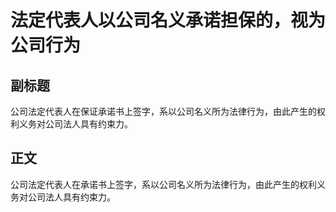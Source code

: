 # 法定代表人以公司名义承诺担保的，视为公司行为
## 副标题
公司法定代表人在保证承诺书上签字，系以公司名义所为法律行为，由此产生的权利义务对公司法人具有约束力。
## 正文
公司法定代表人在承诺书上签字，系以公司名义所为法律行为，由此产生的权利义务对公司法人具有约束力。